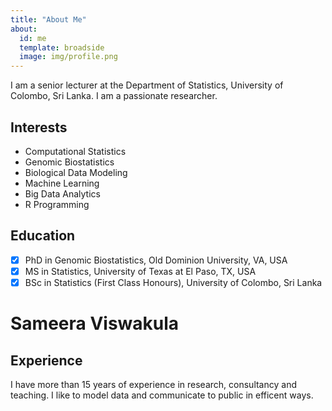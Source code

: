 ```yaml
---
title: "About Me"
about:
  id: me
  template: broadside
  image: img/profile.png
---
```


:::{#me}

I am a senior lecturer at the Department of Statistics, University of Colombo, Sri Lanka. I am a passionate researcher. 

## Interests
- Computational Statistics
- Genomic Biostatistics
- Biological Data Modeling
- Machine Learning
- Big Data Analytics
- R Programming

## Education
- [x] PhD in Genomic Biostatistics, Old Dominion University, VA, USA
- [x] MS in Statistics, University of Texas at El Paso, TX, USA
- [x] BSc in Statistics (First Class Honours), University of Colombo, Sri Lanka

:::
# Sameera Viswakula

## Experience
I have more than 15 years of experience in research, consultancy and teaching. I like to model data and communicate to public in efficent ways.





